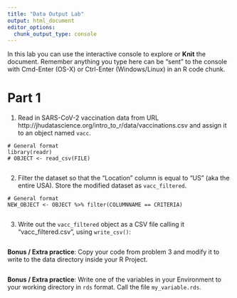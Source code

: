 ```yaml
---
title: "Data Output Lab"
output: html_document
editor_options: 
  chunk_output_type: console
---
```


In this lab you can use the interactive console to explore or **Knit** the document. 
Remember anything you type here can be "sent" to the console with Cmd-Enter (OS-X) or Ctrl-Enter (Windows/Linux) in an R code chunk.


# Part 1

1.  Read in SARS-CoV-2 vaccination data from URL 
http://jhudatascience.org/intro_to_r/data/vaccinations.csv
and assign it to an object named `vacc`. 
```
# General format
library(readr)
# OBJECT <- read_csv(FILE)
```
```r

```


2. Filter the dataset so that the "Location" column is equal to "US" (aka the entire USA). Store the modified dataset as `vacc_filtered`.
```
# General format
NEW_OBJECT <- OBJECT %>% filter(COLUMNNAME == CRITERIA)
```
```r

```


3. Write out the `vacc_filtered` object as a CSV file calling it "vacc_filtered.csv", using `write_csv()`:
```r

```


**Bonus / Extra practice**: Copy your code from problem 3 and modify it to write to the data directory inside your R Project.
```r

```


**Bonus / Extra practice**: Write one of the variables in your Environment to your working directory in `rds` format. Call the file `my_variable.rds`.
```r

```

